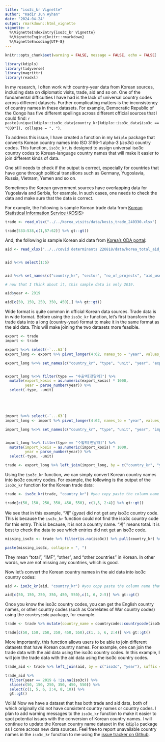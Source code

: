 ```yaml
---
title: "iso3c_kr Vignette"
author: "Kadir Jun Ayhan"
date: "2024-04-24"
output: rmarkdown::html_vignette
vignette: >
  %\VignetteIndexEntry{iso3c_kr Vignette}
  %\VignetteEngine{knitr::rmarkdown}
  %\VignetteEncoding{UTF-8}
---
```


```r
knitr::opts_chunk$set(warning = FALSE, message = FALSE, echo = FALSE) 

library(kdiplo)
library(tidyverse)
library(magrittr)
library(readxl)
```

In my research, I often work with country-year data from Korean sources, including data on diplomatic visits, trade, aid and so on. One of the fundamental difficulties I have had is the lack of universal country codes across different datasets. Further complicating matters is the inconsistency of country names in these datasets. For example, Democratic Republic of the Congo has five different spellings across different official sources that I could find: `r paste(unique(kdiplo::iso3c_data$country_kr[kdiplo::iso3c_data$iso3c == "COD"]), collapse = ", ")`.

To address this issue, I have created a function in my `kdiplo` package that converts Korean country names into ISO 3166-1 alpha-3 (*iso3c*) country codes. This function, `iso3c_kr`, is designed to assign universal iso3c country codes to Korean-language country names that will make it easier to join different kinds of data.

One still needs to check if the output is correct, especially for countries that have gone through political transitions such as Germany, Yugoslavia, Russia, Vietnam, Yemen and so on.

Sometimes the Korean government sources have overlapping data for Yugoslavia and Serbia, for example. In such cases, one needs to check the data and make sure that the data is correct.

For example, the following is sample Korean trade data from [Korean Statistical Information Service (KOSIS)](https://kosis.kr/statHtml/statHtml.do?orgId=360&tblId=DT_1R11006_FRM101&conn_path=I3):

```r
trade <- read_xlsx("../../korea_visits/data/kosis_trade_240330.xlsx")

trade[533:538,c(1,57:62)] %>% gt::gt()

```

And, the following is sample Korean aid data from [Korea's ODA portal](https://stats.odakorea.go.kr/portal/odakorea/detail):

```r

aid <- read_xlsx("../../covid determinants 220818/data/korea_total_aid_2019_230709.xlsx")


aid %<>% select(1:5)


aid %<>% set_names(c("country_kr", "sector", "no_of_projects", "aid_usd", "aid_krw"))

# now that I think about it, this sample data is only 2019.

aid$year <- 2019

aid[c(50, 150, 250, 350, 450),] %>% gt::gt()

```

Wide format is quite common in official Korean data sources. Trade data is in wide format. Before using the `iso3c_kr` function, let's first transform the trade data into a long (country-year) format to make it in the same format as the aid data. This will make joining the two datasets more feasible.

```r
export <- trade
import <- trade

export %<>% select(-`...63`)
export_long <- export %>% pivot_longer(4:62, names_to = "year", values_to = "export_kosis")

export_long %<>% set_names(c("country_kr", "type", "unit", "year", "export_kosis"))


export_long %<>% filter(type == "수출액[천달러]") %>% 
  mutate(export_kosis = as.numeric(export_kosis) * 1000,
         year = parse_number(year)) %>%
  select(-type, -unit)





import %<>% select(-`...63`)
import_long <- import %>% pivot_longer(4:62, names_to = "year", values_to = "import_kosis")

import_long %<>% set_names(c("country_kr", "type", "unit", "year", "import_kosis"))


import_long %<>% filter(type == "수입액[천달러]") %>% 
  mutate(import_kosis = as.numeric(import_kosis) * 1000,
         year = parse_number(year)) %>%
  select(-type, -unit)

trade <- export_long %>% left_join(import_long, by = c("country_kr", "year"))
```

Using the `iso3c_kr` function, we can simply convert Korean country names into iso3c country codes. For example, the following is the output of the `iso3c_kr` function for the Korean trade data:

```r
trade <- iso3c_kr(trade, "country_kr") #you copy paste the column name that has the Korean country names.

trade[c(50, 150, 250, 350, 450, 550), c(1,5, 2:4)] %>% gt::gt()

```

We see that in this example, "계" (*gyae*) did not get any iso3c country code. This is because the `iso3c_kr` function could not find the iso3c country code for this entry. This is because, it is not a country name. "계" means total. It is best to check the data to see which entries did not get an iso3c code.

```r
missing_iso3c <- trade %>% filter(is.na(iso3c)) %>% pull(country_kr) %>% unique()

paste(missing_iso3c, collapse = ", ")

```

They mean "total", "IMF", "other", and "other countries" in Korean. In other words, we are not missing any countries, which is good.

Now let's convert the Korean country names in the aid data into iso3c country codes:

```r

aid <- iso3c_kr(aid, "country_kr") #you copy paste the column name that has the Korean country names.

aid[c(50, 150, 250, 350, 450, 550),c(1, 6, 2:5)] %>% gt::gt()
```

Once you know the iso3c country codes, you can get the English country names, or other country codes (such as Correlates of War country codes) using the `countrycode` package, for example.

```r
trade <- trade %>% mutate(country_name = countrycode::countrycode(iso3c, origin = "iso3c", destination = "country.name"))

trade[c(50, 150, 250, 350, 450, 550),c(1, 5, 6, 2:4)] %>% gt::gt()

```

More importantly, this function allows users to be able to join different datasets that have Korean country names. For example, one can join the trade data with the aid data using the iso3c country codes. In this example, I will join the trade data with the aid data using the iso3c country codes.

```r
trade_aid <- trade %>% left_join(aid, by = c("iso3c", "year"), suffix = c("", "_aid"))

trade_aid %>%
  filter(year == 2019 & !is.na(iso3c)) %>%
  slice(c(50, 150, 250, 350, 450, 550)) %>%
  select(c(1, 5, 6, 2:4, 8, 10)) %>%
  gt::gt()
```

Voilà! Now we have a dataset that has both trade and aid data, both of which originally did not have consistent country names or country codes. I plan to add warning messages to the `iso3c_kr` function to make it easier to spot potential issues with the conversion of Korean country names. I will continue to update the Korean country name dataset in the `kdiplo` package as I come across new data sources. Feel free to report unavailable country names in the `iso3c_kr` function to me using the [issue tracker on Github](https://github.com/kjayhan/kdiplo/issues).
